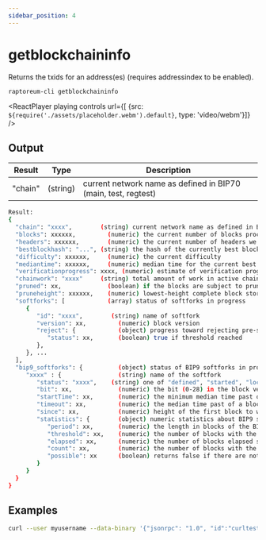 ```yaml
---
sidebar_position: 4
---
```


# getblockchaininfo

Returns the txids for an address(es) (requires addressindex to be enabled).

`raptoreum-cli getblockchaininfo `

<ReactPlayer playing controls url={[
    {src: `${require('./assets/placeholder.webm').default}`, type: 'video/webm'}]} />

## Output

| Result | Type | Description |
|--|--|--|
| "chain" | (string) | current network name as defined in BIP70 (main, test, regtest) |

```bash
Result:
{
  "chain": "xxxx",        (string) current network name as defined in BIP70 (main, test, regtest)
  "blocks": xxxxxx,         (numeric) the current number of blocks processed in the server
  "headers": xxxxxx,        (numeric) the current number of headers we have validated
  "bestblockhash": "...", (string) the hash of the currently best block
  "difficulty": xxxxxx,     (numeric) the current difficulty
  "mediantime": xxxxxx,     (numeric) median time for the current best block
  "verificationprogress": xxxx, (numeric) estimate of verification progress [0..1]
  "chainwork": "xxxx"     (string) total amount of work in active chain, in hexadecimal
  "pruned": xx,             (boolean) if the blocks are subject to pruning
  "pruneheight": xxxxxx,    (numeric) lowest-height complete block stored
  "softforks": [            (array) status of softforks in progress
     {
        "id": "xxxx",        (string) name of softfork
        "version": xx,         (numeric) block version
        "reject": {            (object) progress toward rejecting pre-softfork blocks
           "status": xx,       (boolean) true if threshold reached
        },
     }, ...
  ],
  "bip9_softforks": {          (object) status of BIP9 softforks in progress
     "xxxx" : {                (string) name of the softfork
        "status": "xxxx",    (string) one of "defined", "started", "locked_in", "active", "failed"
        "bit": xx,             (numeric) the bit (0-28) in the block version field used to signal this softfork (only for "started" status)
        "startTime": xx,       (numeric) the minimum median time past of a block at which the bit gains its meaning
        "timeout": xx,         (numeric) the median time past of a block at which the deployment is considered failed if not yet locked in
        "since": xx,           (numeric) height of the first block to which the status applies
        "statistics": {        (object) numeric statistics about BIP9 signalling for a softfork (only for "started" status)
           "period": xx,       (numeric) the length in blocks of the BIP9 signalling period 
           "threshold": xx,    (numeric) the number of blocks with the version bit set required to activate the feature 
           "elapsed": xx,      (numeric) the number of blocks elapsed since the beginning of the current period 
           "count": xx,        (numeric) the number of blocks with the version bit set in the current period 
           "possible": xx      (boolean) returns false if there are not enough blocks left in this period to pass activation threshold 
        }
     }
  }
}
```


## Examples

```bash
curl --user myusername --data-binary '{"jsonrpc": "1.0", "id":"curltest", "method": "getblockchaininfo", "params": [] }' -H 'content-type: text/plain;' http://127.0.0.1:9998/
```


